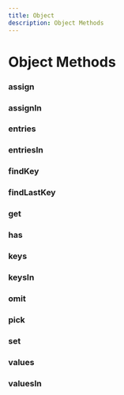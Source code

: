 ```yaml
---
title: Object
description: Object Methods
---
```


# Object Methods

### assign

### assignIn

### entries

### entriesIn

### findKey

### findLastKey

### get

### has

### keys

### keysIn

### omit

### pick

### set

### values

### valuesIn
